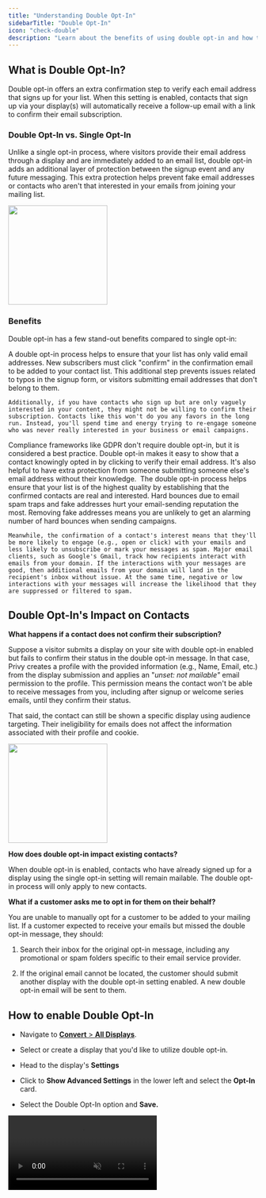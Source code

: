```yaml
---
title: "Understanding Double Opt-In"
sidebarTitle: "Double Opt-In"
icon: "check-double"
description: "Learn about the benefits of using double opt-in and how to enable it for your business."
---
```


## What is Double Opt-In?

Double opt-in offers an extra confirmation step to verify each email address that signs up for your list. When this setting is enabled, contacts that sign up via your display(s) will automatically receive a follow-up email with a link to confirm their email subscription.

### Double Opt-In vs. Single Opt-In

Unlike a single opt-in process, where visitors provide their email address through a display and are immediately added to an email list, double opt-in adds an additional layer of protection between the signup event and any future messaging. This extra protection helps prevent fake email addresses or contacts who aren't that interested in your emails from joining your mailing list. 

<img height="200" src="/images/contact-management/single-vs-double-opt-in.png" />

### Benefits

Double opt-in has a few stand-out benefits compared to single opt-in: 

<AccordionGroup>
  <Accordion title="Higher Quality Leads" defaultOpen={false} icon="trophy-star">
    A double opt-in process helps to ensure that your list has only valid email addresses. New subscribers must click "confirm" in the confirmation email to be added to your contact list. This additional step prevents issues related to typos in the signup form, or visitors submitting email addresses that don't belong to them.

    Additionally, if you have contacts who sign up but are only vaguely interested in your content, they might not be willing to confirm their subscription. Contacts like this won't do you any favors in the long run. Instead, you'll spend time and energy trying to re-engage someone who was never really interested in your business or email campaigns. 
  </Accordion>

  <Accordion title="Proof of Consent" defaultOpen={false} icon="person-circle-check">
    Compliance frameworks like GDPR don't require double opt-in, but it is considered a best practice. Double opt-in makes it easy to show that a contact knowingly opted in by clicking to verify their email address. It's also helpful to have extra protection from someone submitting someone else's email address without their knowledge. 
  </Accordion>

  <Accordion title="Improved Deliverability" defaultOpen={false} icon="inbox">
    The double opt-in process helps ensure that your list is of the highest quality by establishing that the confirmed contacts are real and interested. Hard bounces due to email spam traps and fake addresses hurt your email-sending reputation the most. Removing fake addresses means you are unlikely to get an alarming number of hard bounces when sending campaigns.

    Meanwhile, the confirmation of a contact's interest means that they'll be more likely to engage (e.g., open or click) with your emails and less likely to unsubscribe or mark your messages as spam. Major email clients, such as Google's Gmail, track how recipients interact with emails from your domain. If the interactions with your messages are good, then additional emails from your domain will land in the recipient's inbox without issue. At the same time, negative or low interactions with your messages will increase the likelihood that they are suppressed or filtered to spam.
  </Accordion>
</AccordionGroup>

## Double Opt-In's Impact on Contacts

<Icon icon="circle-question" /> **What happens if a contact does not confirm their subscription?**

Suppose a visitor submits a display on your site with double opt-in enabled but fails to confirm their status in the double opt-in message. In that case, Privy creates a profile with the provided information (e.g., Name, Email, etc.) from the display submission and applies an "*unset: not mailable"* email permission to the profile. This permission means the contact won't be able to receive messages from you, including after signup or welcome series emails, until they confirm their status. 

That said, the contact can still be shown a specific display using audience targeting. Their ineligibility for emails does not affect the information associated with their profile and cookie.

<img height="200" src="/images/contact-management/unset-double-opt-in.png" />

<Icon icon="circle-question" /> **How does double opt-in impact existing contacts?**

When double opt-in is enabled, contacts who have already signed up for a display using the single opt-in setting will remain mailable. The double opt-in process will only apply to new contacts. 

<Icon icon="circle-question" /> **What if a customer asks me to opt in for them on their behalf?**

You are unable to manually opt for a customer to be added to your mailing list. If a customer expected to receive your emails but missed the double opt-in message, they should: 

1. Search their inbox for the original opt-in message, including any promotional or spam folders specific to their email service provider. 

2. If the original email cannot be located, the customer should submit another display with the double opt-in setting enabled. A new double opt-in email will be sent to them. 

## How to enable Double Opt-In

* Navigate to [**Convert** > **All Displays**](https://dashboard.privy.com/displays).

* Select or create a display that you'd like to utilize double opt-in. 

* Head to the display's **Settings**

* Click to **Show Advanced Settings** in the lower left and select the **Opt-In** card.

* Select the Double Opt-In option and **Save.**

<video autoPlay muted loop playsInline className="enable-double-opt-in" src="/images/contact-management/enable-double-opt-in.mp4" />

Contacts that sign up via this display will now go through the double opt-in process.

## Review your Double Opt-In Email

To review the double opt-in email and confirmation page that your contacts will see: 

* Click on your Business Name in the upper right corner of your Dashboard and select **Business Settings** from the dropdown menu.

* Navigate to the [**Double Opt-In**](https://dashboard.privy.com/settings/double-opt-in) page under *Email Settings*.

<img height="200" src="/images/contact-management/double-opt-in-email.png" />

<Note>
  The logo, font, and colors used for these pieces of content are determined by your [brand settings](https://privy.helpscoutdocs.com/article/174-manage-your-company-branding). No additional customizations are available for the double opt-in email and page at this time.
</Note>

## Double Opt-In for SMS

Along with Double Opt-In for email sign ups, Privy also uses Double Opt-In for SMS sign ups. If you are on our Growth Plan and you're collecting SMS contacts, your new sign ups must reply 'Y' to their Double Opt-In text message in order to become textable. You can preview your Double Opt-In text message in your [Text Settings](https://dashboard.privy.com/settings/text-settings) page within your dashboard.

[Check out this guide](https://privy.mintlify.app/docs/learn/compliance/understand-sms-consent) for more details on SMS Consent and how Double Opt-In works for Privy Text.

<Warning>
  Unlike Double Opt-In for email sign ups, Double Opt-In is **required** for SMS sign ups; due to compliance reasons, there is no way to disable your Double Opt-In for Privy Text.
</Warning>

## Best Practices

### Thank You Page

If you have Double Opt-In enabled, it's best practice for your display's Thank You Page to remind your contacts to check their inbox for an opt-in email. Make the reminder clear, concise, and action-oriented.

<img height="200" src="/images/contact-management/double-opt-in-thank-you-page.png" />